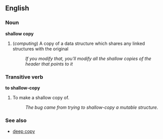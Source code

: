 == English ==
=== Noun ===
'''shallow copy'''

# (''computing'') A copy of a data structure which shares any linked structures with the original
#: ''If you modify that, you'll modify all the shallow copies of the header that points to it''

=== Transitive verb ===
'''to shallow-copy'''
# To make a shallow copy of.
#: ''The bug came from trying to shallow-copy a mutable structure.''

===See also===
*[[deep copy]]